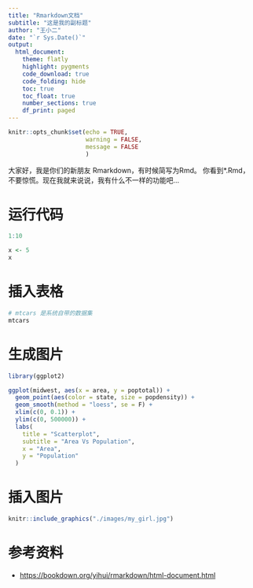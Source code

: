 ```yaml
---
title: "Rmarkdown文档"
subtitle: "这是我的副标题"
author: "王小二"
date: "`r Sys.Date()`"
output: 
  html_document:
    theme: flatly
    highlight: pygments
    code_download: true
    code_folding: hide
    toc: true
    toc_float: true
    number_sections: true
    df_print: paged
---
```





```r
knitr::opts_chunk$set(echo = TRUE,
                      warning = FALSE, 
                      message = FALSE
                      )
```


大家好，我是你们的新朋友 Rmarkdown，有时候简写为Rmd。
你看到*.Rmd，不要惊慌。现在我就来说说，我有什么不一样的功能吧...

# 运行代码

```r
1:10
```


```r
x <- 5
x
```



# 插入表格


```r
# mtcars 是系统自带的数据集
mtcars
```

# 生成图片

```r
library(ggplot2)

ggplot(midwest, aes(x = area, y = poptotal)) +
  geom_point(aes(color = state, size = popdensity)) +
  geom_smooth(method = "loess", se = F) +
  xlim(c(0, 0.1)) +
  ylim(c(0, 500000)) +
  labs(
    title = "Scatterplot",
    subtitle = "Area Vs Population",
    x = "Area",
    y = "Population"
  )
```



# 插入图片


```r
knitr::include_graphics("./images/my_girl.jpg")
```



# 参考资料

- <https://bookdown.org/yihui/rmarkdown/html-document.html>
